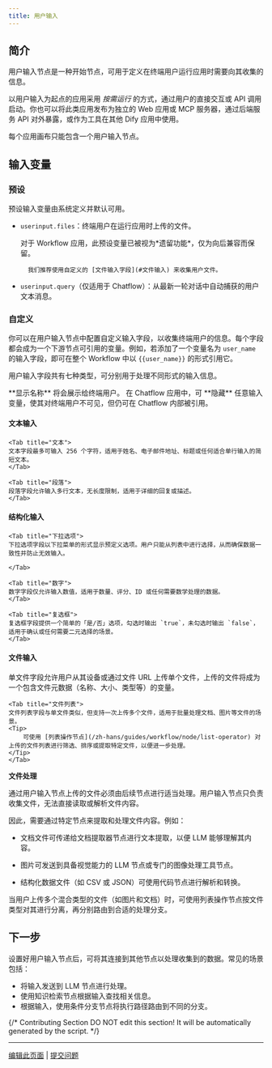 ```yaml
---
title: 用户输入
---
```


## 简介

用户输入节点是一种开始节点，可用于定义在终端用户运行应用时需要向其收集的信息。

以用户输入为起点的应用采用 *按需运行* 的方式，通过用户的直接交互或 API 调用启动。你也可以将此类应用发布为独立的 Web 应用或 MCP 服务器，通过后端服务 API 对外暴露，或作为工具在其他 Dify 应用中使用。

<Info>
    每个应用画布只能包含一个用户输入节点。
</Info>

## 输入变量

### 预设

预设输入变量由系统定义并默认可用。

- `userinput.files`：终端用户在运行应用时上传的文件。

    <Note>
        对于 Workflow 应用，此预设变量已被视为*遗留功能*，仅为向后兼容而保留。

        我们推荐使用自定义的 [文件输入字段](#文件输入) 来收集用户文件。
    </Note>

- `userinput.query`（仅适用于 Chatflow）：从最新一轮对话中自动捕获的用户文本消息。

### 自定义

你可以在用户输入节点中配置自定义输入字段，以收集终端用户的信息。每个字段都会成为一个下游节点可引用的变量。例如，若添加了一个变量名为 `user_name` 的输入字段，即可在整个 Workflow 中以 `{{user_name}}` 的形式引用它。

用户输入字段共有七种类型，可分别用于处理不同形式的输入信息。

<Info>
    **显示名称** 将会展示给终端用户。 
</Info>

<Tip>
    在 Chatflow 应用中，可 **隐藏** 任意输入变量，使其对终端用户不可见，但仍可在 Chatflow 内部被引用。
</Tip>

#### 文本输入

<Tabs>

    <Tab title="文本">
    文本字段最多可输入 256 个字符，适用于姓名、电子邮件地址、标题或任何适合单行输入的简短文本。
    </Tab>

    <Tab title="段落">
    段落字段允许输入多行文本，无长度限制，适用于详细的回复或描述。
    </Tab>
</Tabs>

#### 结构化输入

<Tabs>

    <Tab title="下拉选项">
    下拉选项字段以下拉菜单的形式显示预定义选项。用户只能从列表中进行选择，从而确保数据一致性并防止无效输入。

    </Tab>

    <Tab title="数字">
    数字字段仅允许输入数值，适用于数量、评分、ID 或任何需要数学处理的数据。
    </Tab>

    <Tab title="复选框">
    复选框字段提供一个简单的「是/否」选项，勾选时输出 `true`，未勾选时输出 `false`，适用于确认或任何需要二元选择的场景。
    </Tab>
</Tabs>

#### 文件输入

<Tabs>
    <Tab title="单文件">
    单文件字段允许用户从其设备或通过文件 URL 上传单个文件，上传的文件将成为一个包含文件元数据（名称、大小、类型等）的变量。
    </Tab>

    <Tab title="文件列表">
    文件列表字段与单文件类似，但支持一次上传多个文件，适用于批量处理文档、图片等文件的场景。
    <Tip>
        可使用 [列表操作节点](/zh-hans/guides/workflow/node/list-operator) 对上传的文件列表进行筛选、排序或提取特定文件，以便进一步处理。
    </Tip>
    </Tab>
</Tabs>

**文件处理**

通过用户输入节点上传的文件必须由后续节点进行适当处理。用户输入节点只负责收集文件，无法直接读取或解析文件内容。

因此，需要通过特定节点来提取和处理文件内容。例如：

- 文档文件可传递给文档提取器节点进行文本提取，以便 LLM 能够理解其内容。

- 图片可发送到具备视觉能力的 LLM 节点或专门的图像处理工具节点。

- 结构化数据文件（如 CSV 或 JSON）可使用代码节点进行解析和转换。

<Tip>
    当用户上传多个混合类型的文件（如图片和文档）时，可使用列表操作节点按文件类型对其进行分离，再分别路由到合适的处理分支。
</Tip>

## 下一步

设置好用户输入节点后，可将其连接到其他节点以处理收集到的数据。常见的场景包括：

- 将输入发送到 LLM 节点进行处理。
- 使用知识检索节点根据输入查找相关信息。
- 根据输入，使用条件分支节点将执行路径路由到不同的分支。




{/*
Contributing Section
DO NOT edit this section!
It will be automatically generated by the script.
*/}

---

[编辑此页面](https://github.com/langgenius/dify-docs/edit/main/zh-hans/guides/workflow/node/user-input.mdx) | [提交问题](https://github.com/langgenius/dify-docs/issues/new?template=docs.yml)